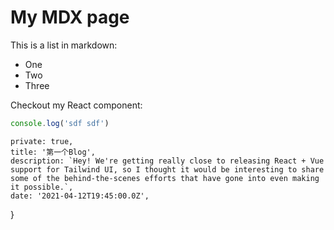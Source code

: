 
# My MDX page

This is a list in markdown:

- One
- Two
- Three

Checkout my React component:


```javascript
console.log('sdf sdf')
```

    private: true,
    title: '第一个Blog',
    description: `Hey! We're getting really close to releasing React + Vue support for Tailwind UI, so I thought it would be interesting to share some of the behind-the-scenes efforts that have gone into even making it possible.`,
    date: '2021-04-12T19:45:00.0Z',
}
